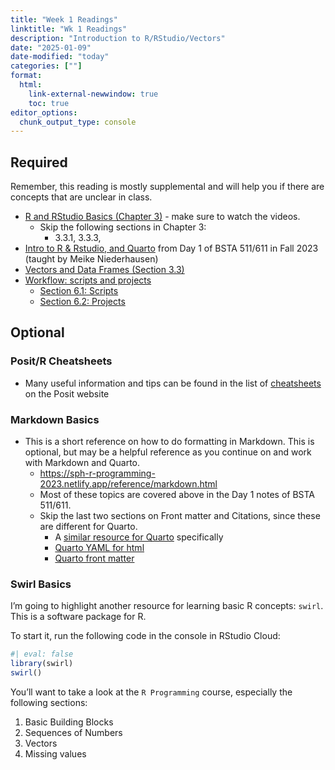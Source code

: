 ```yaml
---
title: "Week 1 Readings"
linktitle: "Wk 1 Readings"
description: "Introduction to R/RStudio/Vectors"
date: "2025-01-09"
date-modified: "today"
categories: [""]
format: 
  html:
    link-external-newwindow: true
    toc: true
editor_options: 
  chunk_output_type: console
---
```


## Required

Remember, this reading is mostly supplemental and will help you if there are concepts that are unclear in class.

- [R and RStudio Basics (Chapter 3)](https://ismayc.github.io/rbasics-book/3-rstudiobasics.html) - make sure to watch the videos.
    * Skip the following sections in Chapter 3:
        * 3.3.1, 3.3.3, 
- [Intro to R & Rstudio, and Quarto](https://niederhausen.github.io/BSTA_511_F23/slides_md/Day01_bsta511_md.html) from Day 1 of BSTA 511/611 in Fall 2023 (taught by Meike Niederhausen)
- [Vectors and Data Frames (Section 3.3)](https://datasciencebook.ca/wrangling.html#data-frames-vectors-and-lists)
- [Workflow: scripts and projects](https://r4ds.hadley.nz/workflow-scripts.html)
    * [Section 6.1: Scripts](https://r4ds.hadley.nz/workflow-scripts.html#scripts)
    * [Section 6.2: Projects](https://r4ds.hadley.nz/workflow-scripts.html#projects)


## Optional 

### Posit/R Cheatsheets

- Many useful information and tips can be found in the list of [cheatsheets](https://posit.co/resources/cheatsheets/) on the Posit website

### Markdown Basics

* This is a short reference on how to do formatting in Markdown. This is optional, but may be a helpful reference as you continue on and work with Markdown and Quarto. 
    * <https://sph-r-programming-2023.netlify.app/reference/markdown.html>
    * Most of these topics are covered above in the Day 1 notes of BSTA 511/611.
    * Skip the last two sections on Front matter and Citations, since these are different for Quarto.
        * A [similar resource for Quarto](https://quarto.org/docs/authoring/markdown-basics.html) specifically
        * [Quarto YAML for html](https://quarto.org/docs/reference/formats/html.html)
        * [Quarto front matter](https://quarto.org/docs/authoring/front-matter.html)


### Swirl Basics

I'm going to highlight another resource for learning basic R concepts: `swirl`. This is a software package for R.

To start it, run the following code in the console in RStudio Cloud:

```r
#| eval: false
library(swirl)
swirl()

```

You'll want to take a look at the `R Programming` course, especially the following sections:

1. Basic Building Blocks
3. Sequences of Numbers
4. Vectors
5. Missing values
